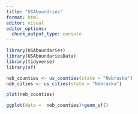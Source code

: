 ```yaml
---
title: "USAboundries"
format: html
editor: visual
editor_options: 
  chunk_output_type: console
---
```


```r
library(USAboundaries)
library(USAboundariesData)
library(tidyverse)
library(sf)
```

```r
neb_counties <- us_counties(state = "Nebraska")
neb_cities <- us_cities(state = "Nebraska")

plot(neb_counties)

ggplot(data =  neb_counties)+geom_sf()
```
